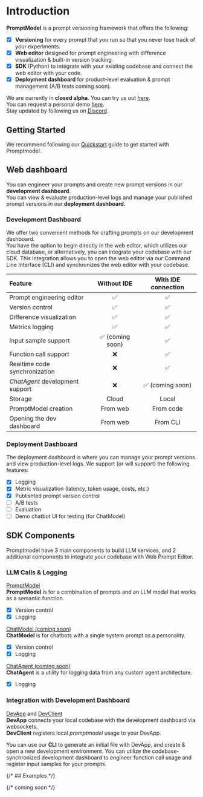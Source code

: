 
# Introduction

**PromptModel** is a prompt versioning framework that offers the following:

- [x] **Versioning** for every prompt that you run so that you never lose track of your experiments.
- [x] **Web editor** designed for prompt engineering with difference visualization & built-in version tracking.
- [x] **SDK** (Python) to integrate with your existing codebase and connect the web editor with your code.
- [x] **Deployment dashboard** for product-level evaluation & prompt management (A/B tests coming soon).

We are currently in **closed alpha**. You can try us out [here](https://app.promptmodel.run).  
You can request a personal demo [here](https://calendly.com/sounhochung/30min).  
Stay updated by following us on [Discord](https://discord.gg/dVTtyEU4).

## Getting Started

We recommend following our [Quickstart](./quickstart) guide to get started with Promptmodel.

## Web dashboard

You can engineer your prompts and create new prompt versions in our **development dashboard**.  
You can view & evaluate production-level logs and manage your published prompt versions in our **deployment dashboard**.

### Development Dashboard

We offer two convenient methods for crafting prompts on our development dashboard.  
You have the option to begin directly in the web editor, which utilizes our cloud database, or alternatively, you can integrate your codebase with our SDK. This integration allows you to open the web editor via our Command Line Interface (CLI) and synchronizes the web editor with your codebase.

| Feature                         |   Without IDE    | With IDE connection |
| :------------------------------ | :--------------: | :-----------------: |
| Prompt engineering editor       |        ✅        |         ✅          |
| Version control                 |        ✅        |         ✅          |
| Difference visualization        |        ✅        |         ✅          |
| Metrics logging                 |        ✅        |         ✅          |
| Input sample support            | ✅ (coming soon) |         ✅          |
| Function call support           |        ❌        |         ✅          |
| Realtime code synchronization   |        ❌        |         ✅          |
| _ChatAgent_ development support |        ❌        |  ✅ (coming soon)   |
| Storage                         |      Cloud       |        Local        |
| PromptModel creation            |     From web     |      From code      |
| Opening the dev dashboard       |     From web     |      From CLI       |

### Deployment Dashboard

The deployment dashboard is where you can manage your prompt versions and view production-level logs.
We support (or will support) the following features:

- [x] Logging
- [x] Metric visualization (latency, token usage, costs, etc.)
- [x] Publishted prompt version control
- [ ] A/B tests
- [ ] Evaluation
- [ ] Demo chatbot UI for testing (for ChatModel)

<Cards>
  <Card title="Development Dashboard" href="/docs/web-dashboard/development" />
  <Card title="Deployment Dashboard" href="/docs/web-dashboard/deployment" />
</Cards>

## SDK Components

Promptmodel have 3 main components to build LLM services, and 2 additional components to integrate your codebase with Web Prompt Editor.

### LLM Calls & Logging

[PromptModel](../integrations/python-sdk/promptmodel)  
**PromptModel** is for a combination of prompts and an LLM model that works as a semantic function.

- [x] Version control
- [x] Logging

[ChatModel (coming soon)]()  
**ChatModel** is for chatbots with a single system prompt as a personality.

- [x] Version control
- [x] Logging

[ChatAgent (coming soon)]()  
**ChatAgent** is a utility for logging data from any custom agent architecture.

- [x] Logging

### Integration with Development Dashboard

[DevApp]() and [DevClient]()  
**DevApp** connects your local codebase with the development dashboard via websockets.  
**DevClient** registers local _promptmodel_ usage to your DevApp.

You can use our **CLI** to generate an initial file with DevApp, and create & open a new development environment.
You can utilize the codebase-synchronized development dashboard to engineer function call usage and register input samples for your prompts.

{/* ## Examples */}

{/* coming soon */}
